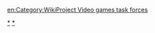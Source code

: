 [[Category:电子游戏专题工作组|*]]
[[Category:电子游戏专题条目|*]]

[[en:Category:WikiProject_Video_games_task_forces|en:Category:WikiProject Video games task forces]]
